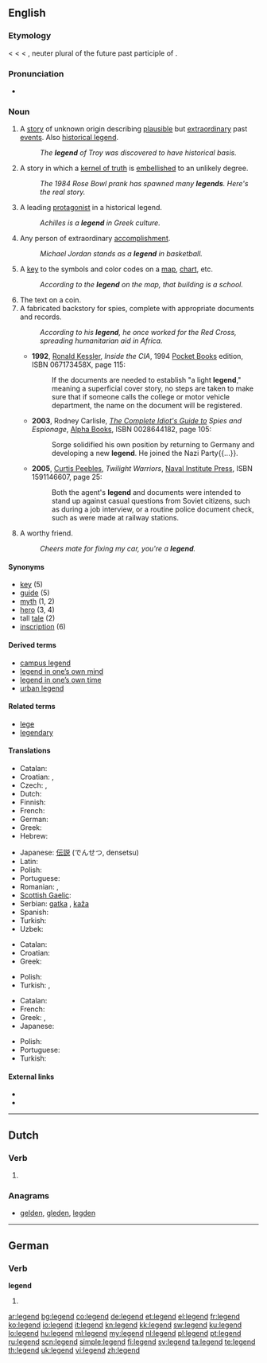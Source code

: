 ==English==
{{wikipedia}}

===Etymology===
< {{etyl|enm}} {{term|legende}} < {{etyl|fro}} {{term|legende}} < {{etyl|ML.}} {{term|legenda||a legend, story, especially the lives of the saints, originally things to be read}}, neuter plural of the future past participle of {{term|legere||to read}}.

===Pronunciation===
* {{IPA|/ˈlɛʤ.ənd/}}

===Noun===
{{en-noun}}

# A [[story]] of unknown origin describing [[plausible]] but [[extraordinary]] past [[events]].  Also [[historical legend]].
#: ''The '''legend''' of Troy was discovered to have historical basis.''
# A story in which a [[kernel of truth]] is [[embellish]]ed to an unlikely degree.
#: ''The 1984 Rose Bowl prank has spawned many '''legends'''.  Here's the real story.''
# A leading [[protagonist]] in a historical legend.
#: ''Achilles is a '''legend''' in Greek culture.''
# Any person of extraordinary [[accomplishment]].
#: ''Michael Jordan stands as a '''legend''' in basketball.''
# A [[key]] to the symbols and color codes on a [[map]], [[chart]], etc.
#: ''According to the '''legend''' on the map, that building is a school.''
# The text on a coin.
# A fabricated backstory for spies, complete with appropriate documents and records.
#: ''According to his '''legend''', he once worked for the Red Cross, spreading humanitarian aid in Africa.''
#* '''1992''', [[w:Ronald Kessler|Ronald Kessler]], ''Inside the CIA'', 1994 [[w:Pocket Books|Pocket Books]] edition, ISBN 067173458X, page 115:
#*: If the documents are needed to establish "a light '''legend'''," meaning a superficial cover story, no steps are taken to make sure that if someone calls the college or motor vehicle department, the name on the document will be registered.
#* '''2003''', Rodney Carlisle, ''[[w:Complete Idiot's Guides|The Complete Idiot's Guide to]] Spies and Espionage'', [[w:Alpha Books|Alpha Books]], ISBN 0028644182, page 105:
#*: Sorge solidified his own position by returning to Germany and developing a new '''legend'''. He joined the Nazi Party{{...}}.
#* '''2005''', [[w:Curtis Peebles|Curtis Peebles]], ''Twilight Warriors'', [[w:Naval Institute Press|Naval Institute Press]], ISBN 1591146607, page 25:
#*: Both the agent's '''legend''' and documents were intended to stand up against casual questions from Soviet citizens, such as during a job interview, or a routine police document check, such as were made at railway stations.
# {{Australia|slang}} {{Irish|slang}} A worthy friend.
#: ''Cheers mate for fixing my car, you're a '''legend'''.''

====Synonyms====
* [[key]] (5)
* [[guide]] (5)
* [[myth]] (1, 2)
* [[hero]] (3, 4)
* tall [[tale]] (2)
* [[inscription]] (6)

====Derived terms====
* [[campus legend]]
* [[legend in one's own mind|legend in one’s own mind]]
* [[legend in one's own time|legend in one’s own time]]
* [[urban legend]]

====Related terms====
* [[lege]]
* [[legendary]]

====Translations====
{{trans-top|story of unknown origin describing plausible but extraordinary past events}}
* Catalan: {{t|ca|llegenda|f}}
* Croatian: {{t+|hr|legenda|f|alt=lègēnda}}, {{t-|hr|predaja|f|alt=prȅdaja}}
* Czech: {{t-|cs|pověst|f}}, {{t+|cs|legenda|f}}
* Dutch: {{t-|nl|legende|f}}
* Finnish: {{t+|fi|legenda}}
* French: {{t+|fr|légende}}
* German: {{t+|de|Legende|f}}
* Greek: {{t+|el|θρύλος|m|tr=thr&yacute;los}}
* Hebrew: {{t|he|אגדה|tr=agada}}
{{trans-mid}}
* Japanese: [[伝説]] (でんせつ, densetsu)
* Latin: {{t|la|fabula|f}}
* Polish: {{t+|pl|legenda|f}}
* Portuguese: {{t+|pt|lenda|f}}
* Romanian: {{t|ro|legendă}}, {{t+|ro|mit}}
* [[Scottish Gaelic]]: {{t|gd|fionnsgeul|m}}
* Serbian: [[gatka]] {{f}}, [[kaža]] {{f}}
* Spanish: {{t+|es|leyenda|f}}
* Turkish: {{t|tr|efsane}}
* Uzbek: {{t|uz|afsona}}
{{trans-bottom}}

{{trans-top|any person of extraordinary accomplishment}}
* Catalan: {{t|ca|llegenda|f}}
* Croatian: {{t+|hr|legenda|f|alt=lègēnda}}
* Greek: {{t+|el|θρύλος|m|tr=thr&yacute;los}}
{{trans-mid}}
* Polish: {{t+|pl|legenda|f}}
* Turkish: {{t|tr|efsane}},  {{t+|tr|kahraman}}
{{trans-bottom}}

{{trans-top|key to the symbols and color codes on a map}}
* Catalan: {{t|ca|llegenda|f}}
* French: {{t+|fr|légende|f}}
* Greek: {{t+|el|επεξήγηση|f|tr=epeks&iacute;gisi}}, {{t+|el|λεζάντα|f|tr=lez&aacute;nta}}
* Japanese: {{t|ja|凡例|tr=はんれい, hanrei}}
{{trans-mid}}
* Polish: {{t+|pl|legenda|f}}
* Portuguese: {{t|pt|legenda}}
* Turkish: {{t|tr|lejant}}
{{trans-bottom}}

====External links====
* {{R:Webster 1913}}
* {{R:Century 1911}}

----

==Dutch==

===Verb===
{{infl|nl}}

# {{nl-verb-form|t=pres|m=ptc|legen}}

===Anagrams===
* [[gelden#Dutch|gelden]], [[gleden#Dutch|gleden]], [[legden#Dutch|legden]]

----

==German==

===Verb===
'''legend'''

# {{de-verb form of|legen|pr}}

[[ar:legend]]
[[bg:legend]]
[[co:legend]]
[[de:legend]]
[[et:legend]]
[[el:legend]]
[[fr:legend]]
[[ko:legend]]
[[io:legend]]
[[it:legend]]
[[kn:legend]]
[[kk:legend]]
[[sw:legend]]
[[ku:legend]]
[[lo:legend]]
[[hu:legend]]
[[ml:legend]]
[[my:legend]]
[[nl:legend]]
[[pl:legend]]
[[pt:legend]]
[[ru:legend]]
[[scn:legend]]
[[simple:legend]]
[[fi:legend]]
[[sv:legend]]
[[ta:legend]]
[[te:legend]]
[[th:legend]]
[[uk:legend]]
[[vi:legend]]
[[zh:legend]]